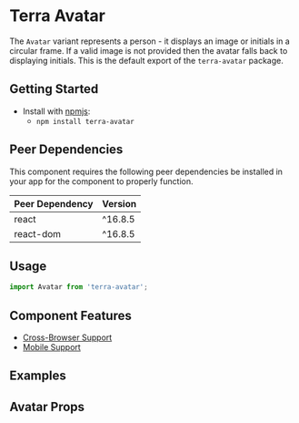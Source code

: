 


<Badge />

# Terra Avatar

The `Avatar` variant represents a person - it displays an image or initials in a circular frame. If a valid image is not provided then the avatar falls back to displaying initials. This is the default export of the `terra-avatar` package.

## Getting Started

- Install with [npmjs](https://www.npmjs.com):
  - `npm install terra-avatar`

<!-- AUTO-GENERATED-CONTENT:START Peer Dependencies -->
## Peer Dependencies

This component requires the following peer dependencies be installed in your app for the component to properly function.

| Peer Dependency | Version |
|-|-|
| react | ^16.8.5 |
| react-dom | ^16.8.5 |

<!-- AUTO-GENERATED-CONTENT:END -->

## Usage

```jsx
import Avatar from 'terra-avatar';
```

## Component Features

 * [Cross-Browser Support](https://engineering.cerner.com/terra-ui/about/terra-ui/component-standards#cross-browser-support)
 * [Mobile Support](https://engineering.cerner.com/terra-ui/about/terra-ui/component-standards#mobile-support)

## Examples
<AvatarUser title="Default - Fallback Icon" />
<AvatarOneInitial title="Initials (1)" />
<AvatarTwoInitials title="Initials (2)" />
<AvatarIsDeceased title="Is Deceased" />
<AvatarImage title="Image" />
<AvatarSize title="Override Size" />
<AvatarColorVariants title="Toggle Color Variants - Theme Specific" />

## Avatar Props
<AvatarPropsTable />
